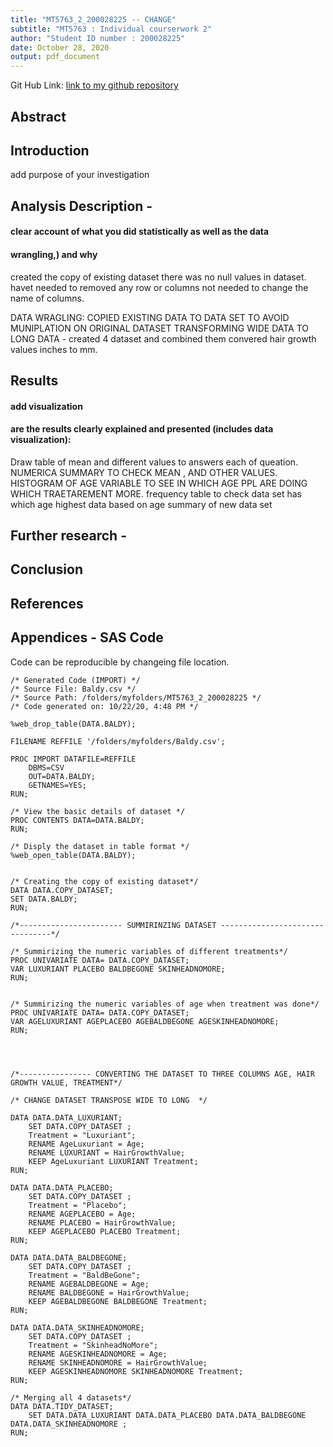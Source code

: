 ```yaml
---
title: "MT5763_2_200028225 -- CHANGE"
subtitle: "MT5763 : Individual courserwork 2" 
author: "Student ID number : 200028225"
date: October 28, 2020
output: pdf_document
---
```


Git Hub Link: [link to my github repository](https://github.com/Kinjalpatel-00/MT5763_2_200028225.git)

\newpage

## Abstract

## Introduction
add purpose of your investigation 

## Analysis Description -
#### clear account of what you did statistically as well as the data
#### wrangling,) and why

created the copy of existing dataset
there was no null values in dataset. havet needed to removed any row or columns
not needed to change the name of columns. 

DATA WRAGLING:
COPIED EXISTING DATA TO DATA SET TO AVOID MUNIPLATION ON ORIGINAL DATASET
TRANSFORMING WIDE DATA TO LONG DATA - created 4 dataset and combined them
convered hair growth values inches to mm.



## Results
#### add visualization 
#### are the results clearly explained and presented (includes data visualization):
Draw table of mean and different values to answers each of queation.
NUMERICA SUMMARY TO CHECK MEAN , AND OTHER VALUES.
HISTOGRAM OF AGE VARIABLE TO SEE IN WHICH AGE PPL ARE DOING WHICH TRAETAREMENT MORE.
frequency table to check data set has which age highest data based on age
summary of new data set 

## Further research - 

## Conclusion


## References

## Appendices - SAS Code

Code can be reproducible by changeing file location. 

```
/* Generated Code (IMPORT) */
/* Source File: Baldy.csv */
/* Source Path: /folders/myfolders/MT5763_2_200028225 */
/* Code generated on: 10/22/20, 4:48 PM */

%web_drop_table(DATA.BALDY);

FILENAME REFFILE '/folders/myfolders/Baldy.csv';

PROC IMPORT DATAFILE=REFFILE
	DBMS=CSV
	OUT=DATA.BALDY;
	GETNAMES=YES;
RUN;

/* View the basic details of dataset */
PROC CONTENTS DATA=DATA.BALDY; 
RUN;

/* Disply the dataset in table format */
%web_open_table(DATA.BALDY);


/* Creating the copy of existing dataset*/
DATA DATA.COPY_DATASET;
SET DATA.BALDY;
RUN;

/*----------------------- SUMMIRINZING DATASET --------------------------------*/

/* Summirizing the numeric variables of different treatments*/
PROC UNIVARIATE DATA= DATA.COPY_DATASET;
VAR LUXURIANT PLACEBO BALDBEGONE SKINHEADNOMORE;
RUN;


/* Summirizing the numeric variables of age when treatment was done*/
PROC UNIVARIATE DATA= DATA.COPY_DATASET;
VAR AGELUXURIANT AGEPLACEBO AGEBALDBEGONE AGESKINHEADNOMORE;
RUN;




/*---------------- CONVERTING THE DATASET TO THREE COLUMNS AGE, HAIR GROWTH VALUE, TREATMENT*/

/* CHANGE DATASET TRANSPOSE WIDE TO LONG  */

DATA DATA.DATA_LUXURIANT; 
	SET DATA.COPY_DATASET ;
	Treatment = "Luxuriant";
	RENAME AgeLuxuriant = Age;
	RENAME LUXURIANT = HairGrowthValue;
	KEEP AgeLuxuriant LUXURIANT Treatment;
RUN;

DATA DATA.DATA_PLACEBO; 
	SET DATA.COPY_DATASET ;
	Treatment = "Placebo";
	RENAME AGEPLACEBO = Age;
	RENAME PLACEBO = HairGrowthValue;
	KEEP AGEPLACEBO PLACEBO Treatment; 
RUN;

DATA DATA.DATA_BALDBEGONE; 
	SET DATA.COPY_DATASET ;
	Treatment = "BaldBeGone";
	RENAME AGEBALDBEGONE = Age;
	RENAME BALDBEGONE = HairGrowthValue;
	KEEP AGEBALDBEGONE BALDBEGONE Treatment; 
RUN;

DATA DATA.DATA_SKINHEADNOMORE; 
	SET DATA.COPY_DATASET ;
	Treatment = "SkinheadNoMore";
	RENAME AGESKINHEADNOMORE = Age;
	RENAME SKINHEADNOMORE = HairGrowthValue;
	KEEP AGESKINHEADNOMORE SKINHEADNOMORE Treatment; 
RUN;

/* Merging all 4 datasets*/
DATA DATA.TIDY_DATASET;
    SET DATA.DATA_LUXURIANT DATA.DATA_PLACEBO DATA.DATA_BALDBEGONE DATA.DATA_SKINHEADNOMORE ;
RUN;


```
